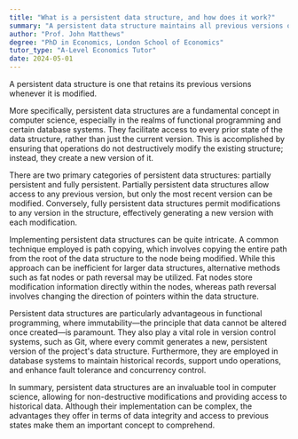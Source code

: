 ```yaml
---
title: "What is a persistent data structure, and how does it work?"
summary: "A persistent data structure maintains all previous versions of itself upon modification, ensuring historical data integrity and enabling access to earlier states of the structure."
author: "Prof. John Matthews"
degree: "PhD in Economics, London School of Economics"
tutor_type: "A-Level Economics Tutor"
date: 2024-05-01
---
```


A persistent data structure is one that retains its previous versions whenever it is modified.

More specifically, persistent data structures are a fundamental concept in computer science, especially in the realms of functional programming and certain database systems. They facilitate access to every prior state of the data structure, rather than just the current version. This is accomplished by ensuring that operations do not destructively modify the existing structure; instead, they create a new version of it.

There are two primary categories of persistent data structures: partially persistent and fully persistent. Partially persistent data structures allow access to any previous version, but only the most recent version can be modified. Conversely, fully persistent data structures permit modifications to any version in the structure, effectively generating a new version with each modification.

Implementing persistent data structures can be quite intricate. A common technique employed is path copying, which involves copying the entire path from the root of the data structure to the node being modified. While this approach can be inefficient for larger data structures, alternative methods such as fat nodes or path reversal may be utilized. Fat nodes store modification information directly within the nodes, whereas path reversal involves changing the direction of pointers within the data structure.

Persistent data structures are particularly advantageous in functional programming, where immutability—the principle that data cannot be altered once created—is paramount. They also play a vital role in version control systems, such as Git, where every commit generates a new, persistent version of the project's data structure. Furthermore, they are employed in database systems to maintain historical records, support undo operations, and enhance fault tolerance and concurrency control.

In summary, persistent data structures are an invaluable tool in computer science, allowing for non-destructive modifications and providing access to historical data. Although their implementation can be complex, the advantages they offer in terms of data integrity and access to previous states make them an important concept to comprehend.
    